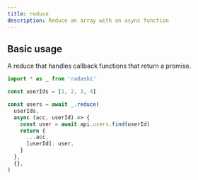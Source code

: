 ```yaml
---
title: reduce
description: Reduce an array with an async function
---
```


## Basic usage

A reduce that handles callback functions that return a promise.

```ts
import * as _ from 'radashi'

const userIds = [1, 2, 3, 4]

const users = await _.reduce(
  userIds,
  async (acc, userId) => {
    const user = await api.users.find(userId)
    return {
      ...acc,
      [userId]: user,
    }
  },
  {},
)
```
